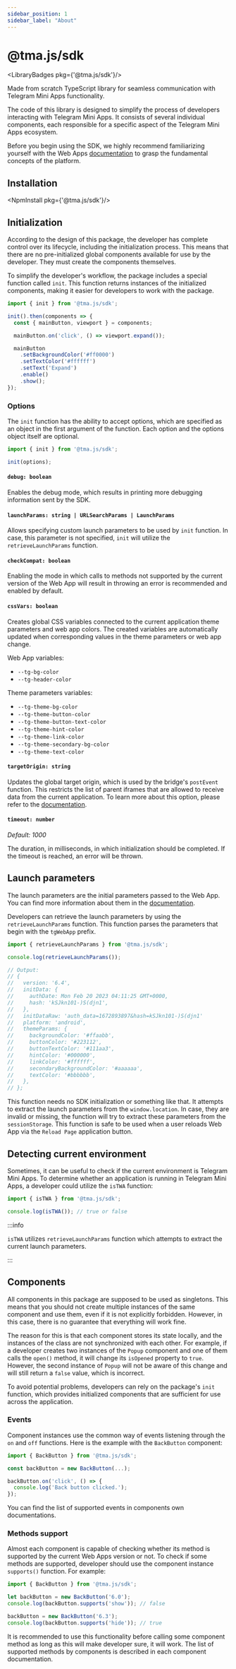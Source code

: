 ```yaml
---
sidebar_position: 1
sidebar_label: "About"
---
```


# @tma.js/sdk

<LibraryBadges pkg={'@tma.js/sdk'}/>

Made from scratch TypeScript library for seamless communication with Telegram Mini Apps functionality.

The code of this library is designed to simplify the process of developers interacting with Telegram Mini Apps. It consists of several individual components, each responsible for a specific aspect of the Telegram Mini Apps ecosystem.

Before you begin using the SDK, we highly recommend familiarizing yourself with the Web Apps [documentation](../../introduction/about-platform.md) to grasp the fundamental concepts of the platform.

## Installation

<NpmInstall pkg={'@tma.js/sdk'}/>

## Initialization

According to the design of this package, the developer has complete control over its lifecycle, including the initialization process. This means that there are no pre-initialized global components available for use by the developer. They must create the components themselves.

To simplify the developer's workflow, the package includes a special function called `init`. This function returns instances of the initialized components, making it easier for developers to work with the package.

```typescript
import { init } from '@tma.js/sdk';

init().then(components => {
  const { mainButton, viewport } = components;

  mainButton.on('click', () => viewport.expand());

  mainButton
    .setBackgroundColor('#ff0000')
    .setTextColor('#ffffff')
    .setText('Expand')
    .enable()
    .show();
});
```

### Options

The `init` function has the ability to accept options, which are specified as an object in the first argument of the function. Each option and the options object itself are optional.

```typescript
import { init } from '@tma.js/sdk';

init(options);
```

#### `debug: boolean`

Enables the debug mode, which results in printing more debugging information sent by the SDK.

#### `launchParams: string | URLSearchParams | LaunchParams`

Allows specifying custom launch parameters to be used by `init` function. In case, this parameter is not specified, `init` will utilize the `retrieveLaunchParams` function.

#### `checkCompat: boolean`

Enabling the mode in which calls to methods not supported by the current version of the Web App will result in throwing an error is recommended and enabled by default.

#### `cssVars: boolean`

Creates global CSS variables connected to the current application theme parameters and web app colors. The created variables are automatically updated when corresponding values in the theme parameters or web app change.

Web App variables:
- `--tg-bg-color`
- `--tg-header-color`

Theme parameters variables:
- `--tg-theme-bg-color`
- `--tg-theme-button-color`
- `--tg-theme-button-text-color`
- `--tg-theme-hint-color`
- `--tg-theme-link-color`
- `--tg-theme-secondary-bg-color`
- `--tg-theme-text-color`

#### `targetOrigin: string`

Updates the global target origin, which is used by the bridge's `postEvent` function. This restricts the list of parent iframes that are allowed to receive data from the current application. To learn more about this option, please refer to the [documentation](../tma-js-bridge#target-origin).

#### `timeout: number`

*Default: 1000*

The duration, in milliseconds, in which initialization should be completed. If the timeout is reached, an error will be thrown.

## Launch parameters

The launch parameters are the initial parameters passed to the Web App. You can find more information about them in the [documentation](../../launch-params/about).

Developers can retrieve the launch parameters by using the `retrieveLaunchParams` function. This function parses the parameters that begin with the `tgWebApp` prefix.

```typescript
import { retrieveLaunchParams } from '@tma.js/sdk';

console.log(retrieveLaunchParams());

// Output:
// {
//   version: '6.4',
//   initData: {
//     authDate: Mon Feb 20 2023 04:11:25 GMT+0000,
//     hash: 'kSJkn101-)S(djn1',
//   },
//   initDataRaw: 'auth_data=1672893897&hash=kSJkn101-)S(djn1'
//   platform: 'android',
//   themeParams: {
//     backgroundColor: '#ffaabb',
//     buttonColor: '#223112',
//     buttonTextColor: '#111aa3',
//     hintColor: '#000000',
//     linkColor: '#ffffff',
//     secondaryBackgroundColor: '#aaaaaa',
//     textColor: '#bbbbbb',
//   },
// };
```

This function needs no SDK initialization or something like that. It attempts to extract the launch parameters from the `window.location`. In case, they are invalid or missing, the function will try to extract these parameters from the `sessionStorage`. This function is safe to be used when a user reloads Web App via the `Reload Page` application button.

## Detecting current environment

Sometimes, it can be useful to check if the current environment is Telegram Mini Apps. To determine whether an application is running in Telegram Mini Apps, a developer could utilize the `isTWA` function:

```typescript
import { isTWA } from '@tma.js/sdk';

console.log(isTWA()); // true or false
```

:::info

`isTWA` utilizes `retrieveLaunchParams` function which attempts to extract the current launch parameters.

:::

## Components

All components in this package are supposed to be used as singletons. This means that you should not create multiple instances of the same component and use them, even if it is not explicitly forbidden. However, in this case, there is no guarantee that everything will work fine.

The reason for this is that each component stores its state locally, and the instances of the class are not synchronized with each other. For example, if a developer creates two instances of the `Popup` component and one of them calls the `open()` method, it will change its `isOpened` property to `true`. However, the second instance of `Popup` will not be aware of this change and will still return a `false` value, which is incorrect.

To avoid potential problems, developers can rely on the package's `init` function, which provides initialized components that are sufficient for use across the application.

### Events

Component instances use the common way of events listening through the `on` and `off` functions. Here is the example with the `BackButton` component:

```typescript
import { BackButton } from '@tma.js/sdk';

const backButton = new BackButton(...);

backButton.on('click', () => {
  console.log('Back button clicked.');
});
```

You can find the list of supported events in components own documentations.

### Methods support

Almost each component is capable of checking whether its method is supported by the current Web Apps version or not. To check if some methods are supported, developer should use the component instance `supports()` function. For example:

```typescript
import { BackButton } from '@tma.js/sdk';

let backButton = new BackButton('6.0');
console.log(backButton.supports('show')); // false

backButton = new BackButton('6.3');
console.log(backButton.supports('hide')); // true
```

It is recommended to use this functionality before calling some component method as long as this will make developer sure, it will work. The list of supported methods by components is described in each component documentation.